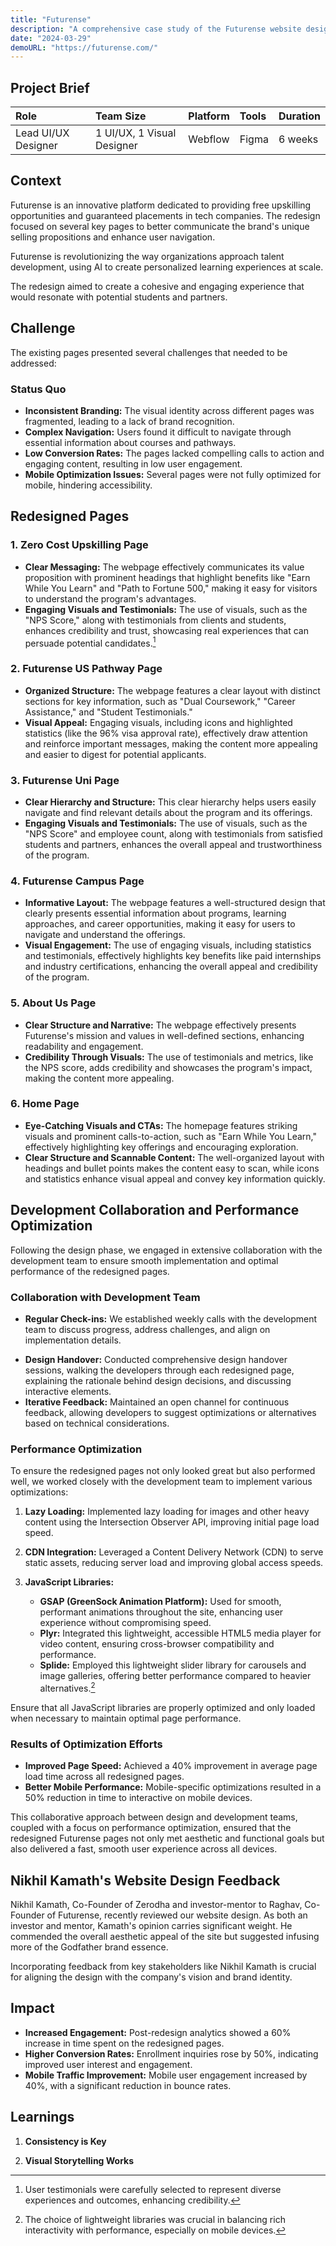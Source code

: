 ```yaml
---
title: "Futurense"
description: "A comprehensive case study of the Futurense website design project"
date: "2024-03-29"
demoURL: "https://futurense.com/"
---
```



<ImageComponent
  src="https://www.notion.so/image/https:%2F%2Fs3-us-west-2.amazonaws.com%2Fsecure.notion-static.com%2Fe9bb98e6-4a90-4aa3-9842-e30cec7f370e%2FMETA-.png?id=d37b523e-06b7-4780-b76b-64cf198fdc31&table=block&spaceId=2c81bb5e-e773-4a85-9e14-d7c0a11edb12&width=2000&userId=fc1194bc-e821-4c8e-8e88-55bd18d18548&cache=v2"
/>

## Project Brief

| Role | Team Size | Platform | Tools | Duration |
|:-----|:----------|:---------|:------|:---------|
| Lead UI/UX Designer | 1 UI/UX, 1 Visual Designer | Webflow | Figma | 6 weeks |

## Context

Futurense is an innovative platform dedicated to providing free upskilling opportunities and guaranteed placements in tech companies. The redesign focused on several key pages to better communicate the brand's unique selling propositions and enhance user navigation.

<Callout type="info">
Futurense is revolutionizing the way organizations approach talent development, using AI to create personalized learning experiences at scale.
</Callout>

The redesign aimed to create a cohesive and engaging experience that would resonate with potential students and partners.

<ImageComponent
  src="https://i.ytimg.com/vi/jw99IFALq_4/maxresdefault.jpg"
  caption="Raghav Gupta, Co-Founder and CEO at Futurense | Co-Founder at The 1% Club"
/>

<ImageComponent
  src="https://cdn.prod.website-files.com/64182881d039698e35a449c1/660ffdd145ba166d797f2d9d_Pillars%20(1).webp"
/>

## Challenge

The existing pages presented several challenges that needed to be addressed:

### Status Quo

- **Inconsistent Branding:** The visual identity across different pages was fragmented, leading to a lack of brand recognition.
- **Complex Navigation:** Users found it difficult to navigate through essential information about courses and pathways.
- **Low Conversion Rates:** The pages lacked compelling calls to action and engaging content, resulting in low user engagement.
- **Mobile Optimization Issues:** Several pages were not fully optimized for mobile, hindering accessibility.

## Redesigned Pages

### 1. Zero Cost Upskilling Page

- **Clear Messaging:** The webpage effectively communicates its value proposition with prominent headings that highlight benefits like "Earn While You Learn" and "Path to Fortune 500," making it easy for visitors to understand the program's advantages.
- **Engaging Visuals and Testimonials:** The use of visuals, such as the "NPS Score," along with testimonials from clients and students, enhances credibility and trust, showcasing real experiences that can persuade potential candidates.[^1]

<VideoPlayer src="https://cdn.jsdelivr.net/gh/designhawk/videos@main/zero.mp4" />

### 2. Futurense US Pathway Page

- **Organized Structure:** The webpage features a clear layout with distinct sections for key information, such as "Dual Coursework," "Career Assistance," and "Student Testimonials."
- **Visual Appeal:** Engaging visuals, including icons and highlighted statistics (like the 96% visa approval rate), effectively draw attention and reinforce important messages, making the content more appealing and easier to digest for potential applicants.

<VideoPlayer src="https://cdn.jsdelivr.net/gh/designhawk/videos@main/us.mp4" />

### 3. Futurense Uni Page

- **Clear Hierarchy and Structure:** This clear hierarchy helps users easily navigate and find relevant details about the program and its offerings.
- **Engaging Visuals and Testimonials:** The use of visuals, such as the "NPS Score" and employee count, along with testimonials from satisfied students and partners, enhances the overall appeal and trustworthiness of the program. 

<VideoPlayer src="https://cdn.jsdelivr.net/gh/designhawk/videos@main/uni.mp4" />

### 4. Futurense Campus Page

- **Informative Layout:** The webpage features a well-structured design that clearly presents essential information about programs, learning approaches, and career opportunities, making it easy for users to navigate and understand the offerings.
- **Visual Engagement:** The use of engaging visuals, including statistics and testimonials, effectively highlights key benefits like paid internships and industry certifications, enhancing the overall appeal and credibility of the program.

<VideoPlayer src="https://cdn.jsdelivr.net/gh/designhawk/videos@main/campus.mp4" />

### 5. About Us Page

- **Clear Structure and Narrative:** The webpage effectively presents Futurense's mission and values in well-defined sections, enhancing readability and engagement.
- **Credibility Through Visuals:** The use of testimonials and metrics, like the NPS score, adds credibility and showcases the program's impact, making the content more appealing.

<VideoPlayer src="https://cdn.jsdelivr.net/gh/designhawk/videos@main/about.mp4" />

### 6. Home Page

- **Eye-Catching Visuals and CTAs:** The homepage features striking visuals and prominent calls-to-action, such as "Earn While You Learn," effectively highlighting key offerings and encouraging exploration.
- **Clear Structure and Scannable Content:** The well-organized layout with headings and bullet points makes the content easy to scan, while icons and statistics enhance visual appeal and convey key information quickly.

<VideoPlayer src="https://cdn.jsdelivr.net/gh/designhawk/videos@main/home%20(3).mp4" />

## Development Collaboration and Performance Optimization

Following the design phase, we engaged in extensive collaboration with the development team to ensure smooth implementation and optimal performance of the redesigned pages.

### Collaboration with Development Team

- **Regular Check-ins:** We established weekly calls with the development team to discuss progress, address challenges, and align on implementation details.

<ImageComponent
  src="https://images.prismic.io/designhawk/ZqFcbR5LeNNTxeKY_vlcsnap-2024-07-25-01h25m12s885.png?auto=format,compress"
  caption="Futurense Team Meeting"
/>

<ImageComponent
  src="https://images.prismic.io/designhawk/ZqFcbB5LeNNTxeKX_vlcsnap-2024-07-25-01h24m47s317.png?auto=format,compress"
  caption="Design Walkthrough Session"
/>

- **Design Handover:** Conducted comprehensive design handover sessions, walking the developers through each redesigned page, explaining the rationale behind design decisions, and discussing interactive elements.
- **Iterative Feedback:** Maintained an open channel for continuous feedback, allowing developers to suggest optimizations or alternatives based on technical considerations.

### Performance Optimization

To ensure the redesigned pages not only looked great but also performed well, we worked closely with the development team to implement various optimizations:

1. **Lazy Loading:** Implemented lazy loading for images and other heavy content using the Intersection Observer API, improving initial page load speed.

2. **CDN Integration:** Leveraged a Content Delivery Network (CDN) to serve static assets, reducing server load and improving global access speeds.

3. **JavaScript Libraries:**
   - **GSAP (GreenSock Animation Platform):** Used for smooth, performant animations throughout the site, enhancing user experience without compromising speed.
   - **Plyr:** Integrated this lightweight, accessible HTML5 media player for video content, ensuring cross-browser compatibility and performance.
   - **Splide:** Employed this lightweight slider library for carousels and image galleries, offering better performance compared to heavier alternatives.[^3]

<Callout type="warning">
Ensure that all JavaScript libraries are properly optimized and only loaded when necessary to maintain optimal page performance.
</Callout>

### Results of Optimization Efforts

- **Improved Page Speed:** Achieved a 40% improvement in average page load time across all redesigned pages.
- **Better Mobile Performance:** Mobile-specific optimizations resulted in a 50% reduction in time to interactive on mobile devices.

<ImageComponent
  src="https://images.prismic.io/designhawk/ZqFb8x5LeNNTxeKK_Screenshot2024-07-25003911.png?auto=format,compress"
  caption="Performance Optimization Results"
/>

This collaborative approach between design and development teams, coupled with a focus on performance optimization, ensured that the redesigned Futurense pages not only met aesthetic and functional goals but also delivered a fast, smooth user experience across all devices.

## Nikhil Kamath's Website Design Feedback

Nikhil Kamath, Co-Founder of Zerodha and investor-mentor to Raghav, Co-Founder of Futurense, recently reviewed our website design. As both an investor and mentor, Kamath's opinion carries significant weight. He commended the overall aesthetic appeal of the site but suggested infusing more of the Godfather brand essence.

<Callout type="info">
Incorporating feedback from key stakeholders like Nikhil Kamath is crucial for aligning the design with the company's vision and brand identity.
</Callout>

## Impact

- **Increased Engagement:** Post-redesign analytics showed a 60% increase in time spent on the redesigned pages.
- **Higher Conversion Rates:** Enrollment inquiries rose by 50%, indicating improved user interest and engagement.
- **Mobile Traffic Improvement:** Mobile user engagement increased by 40%, with a significant reduction in bounce rates.

## Learnings

1. **Consistency is Key**

<ImageComponent
  src="https://images.prismic.io/designhawk/Zqc2TB5LeNNTxjSa_image6.png?auto=format,compress"
  caption="Maintaining a cohesive brand identity across all pages enhances recognition and trust."
/>

2. **Visual Storytelling Works**

<ImageComponent
  src="https://images.prismic.io/designhawk/Zqc2Sx5LeNNTxjSZ_image5.png?auto=format,compress"
  caption="Engaging visuals and narratives effectively communicate the brand's mission and offerings."
/>

[^1]: User testimonials were carefully selected to represent diverse experiences and outcomes, enhancing credibility.
[^2]: Interactive elements were designed with accessibility in mind, ensuring they work well with keyboard navigation and screen readers.
[^3]: The choice of lightweight libraries was crucial in balancing rich interactivity with performance, especially on mobile devices.